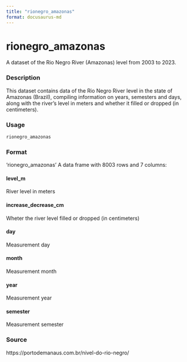```yaml
---
title: "rionegro_amazonas"
format: docusaurus-md
---
```


# rionegro_amazonas

A dataset of the Rio Negro River (Amazonas) level from 2003 to 2023.

### Description

This dataset contains data of the Rio Negro River level in the state of Amazonas (Brazil), compiling information on years, semesters and days, along with the river's level in meters and whether it filled or dropped (in centimeters).


### Usage

```r
rionegro_amazonas
```

### Format

‘rionegro_amazonas’ A data frame with 8003 rows and 7 columns:

#### level_m

River level in meters

#### increase_decrease_cm

Wheter the river level filled or dropped (in centimeters)

#### day

Measurement day

#### month

Measurement month

#### year

Measurement year

#### semester

Measurement semester

### Source

https://portodemanaus.com.br/nivel-do-rio-negro/
